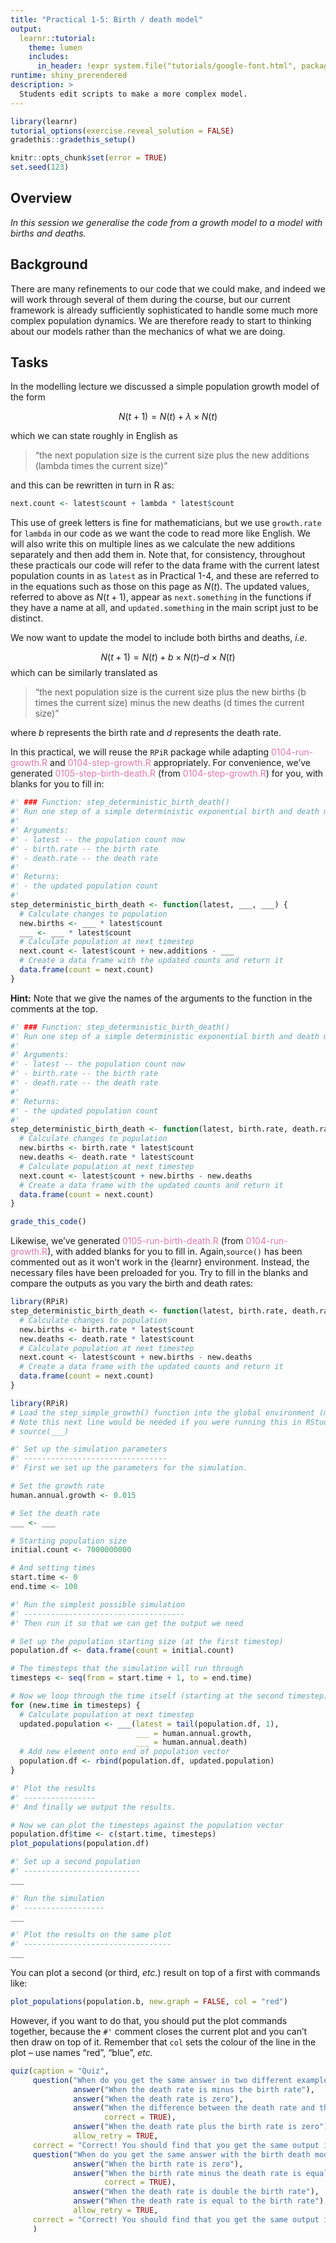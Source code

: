 ```yaml
---
title: "Practical 1-5: Birth / death model"
output: 
  learnr::tutorial:
    theme: lumen
    includes:
      in_header: !expr system.file("tutorials/google-font.html", package = "RPiR")
runtime: shiny_prerendered
description: >
  Students edit scripts to make a more complex model.
---
```


```r
library(learnr)
tutorial_options(exercise.reveal_solution = FALSE)
gradethis::gradethis_setup()

knitr::opts_chunk$set(error = TRUE)
set.seed(123)
```


## Overview
*In this session we generalise the code from a growth model to a model with births and deaths.*

## Background

There are many refinements to our code that we could make, and indeed we will 
work through several of them during the course, but our current framework is 
already sufficiently sophisticated to handle some much more complex population
dynamics. We are therefore ready to start to thinking about our models rather 
than the mechanics of what we are doing.

## Tasks

In the modelling lecture we discussed a simple population growth model of the form

$$N(t+1) = N(t) + \lambda \times N(t)$$

which we can state roughly in English as 

> "the next population size is the current size plus the new additions (lambda 
times the current size)"

and this can be rewritten in turn in R as:

```r
next.count <- latest$count + lambda * latest$count
```

This use of greek letters is fine for mathematicians, but we use `growth.rate` 
for `lambda` in our code as we want the code to read more like English. We will also 
write this on multiple lines as we calculate the new additions separately and 
then add them in. Note that, for consistency, throughout these practicals our 
code will refer to the data frame with the current latest population counts in 
as `latest` as in Practical 1-4, and these are referred to in the equations such
as those on this page as $N(t)$. The updated values, referred to above as
$N(t+1)$, appear as `next.something` in the functions if they 
have a name at all, and `updated.something` in the main script just 
to be distinct. 

We now want to update the model to include both births and deaths, *i.e.*

$$N(t+1) = N(t) + b \times N(t) – d \times N(t)$$
which can be similarly translated as

> "the next population size is the current size plus the new births (b times 
the current size) minus the new deaths (d times the current size)"

where $b$ represents the birth rate and $d$ represents the death rate.

In this practical, we will reuse the `RPiR` package while adapting 
<span style="color: #de77ae;">0104-run-growth.R</span> and 
<span style="color: #de77ae;">0104-step-growth.R</span> appropriately. For convenience, we've generated
<span style="color: #de77ae;">0105-step-birth-death.R</span> (from 
<span style="color: #de77ae;">0104-step-growth.R</span>) for you, with 
blanks for you to fill in:

```r
#' ### Function: step_deterministic_birth_death() 
#' Run one step of a simple deterministic exponential birth and death model. 
#'
#' Arguments: 
#' - latest -- the population count now
#' - birth.rate -- the birth rate 
#' - death.rate -- the death rate 
#'
#' Returns:
#' - the updated population count
#'
step_deterministic_birth_death <- function(latest, ___, ___) {
  # Calculate changes to population
  new.births <- ___ * latest$count 
  ___ <- ___ * latest$count 
  # Calculate population at next timestep
  next.count <- latest$count + new.additions - ___
  # Create a data frame with the updated counts and return it
  data.frame(count = next.count) 
}
```

<div id="stepbirthdeath-hint">
**Hint:** Note that we give the names of the arguments to the function in the
comments at the top.
</div>

```r
#' ### Function: step_deterministic_birth_death() 
#' Run one step of a simple deterministic exponential birth and death model. 
#'
#' Arguments: 
#' - latest -- the population count now
#' - birth.rate -- the birth rate 
#' - death.rate -- the death rate 
#'
#' Returns:
#' - the updated population count
#'
step_deterministic_birth_death <- function(latest, birth.rate, death.rate) {
  # Calculate changes to population
  new.births <- birth.rate * latest$count 
  new.deaths <- death.rate * latest$count 
  # Calculate population at next timestep
  next.count <- latest$count + new.births - new.deaths
  # Create a data frame with the updated counts and return it
  data.frame(count = next.count) 
}
```

```r
grade_this_code()
```

Likewise, we've generated 
<span style="color: #de77ae;">0105-run-birth-death.R</span> (from
<span style="color: #de77ae;">0104-run-growth.R</span>), with added blanks 
for you to fill in. Again,`source()`
has been commented out as it won't work in the {learnr} environment. Instead, 
the necessary files have been preloaded for you. Try to fill in the blanks and
compare the outputs as you vary the birth and death rates:

```r
library(RPiR)
step_deterministic_birth_death <- function(latest, birth.rate, death.rate) {
  # Calculate changes to population
  new.births <- birth.rate * latest$count 
  new.deaths <- death.rate * latest$count 
  # Calculate population at next timestep
  next.count <- latest$count + new.births - new.deaths
  # Create a data frame with the updated counts and return it
  data.frame(count = next.count) 
}
```

```r
library(RPiR)
# Load the step_simple_growth() function into the global environment (my workspace)
# Note this next line would be needed if you were running this in RStudio
# source(___)

#' Set up the simulation parameters
#' --------------------------------
#' First we set up the parameters for the simulation.

# Set the growth rate
human.annual.growth <- 0.015

# Set the death rate
___ <- ___

# Starting population size
initial.count <- 7000000000

# And setting times
start.time <- 0
end.time <- 100

#' Run the simplest possible simulation
#' ------------------------------------
#' Then run it so that we can get the output we need

# Set up the population starting size (at the first timestep)
population.df <- data.frame(count = initial.count)

# The timesteps that the simulation will run through
timesteps <- seq(from = start.time + 1, to = end.time)

# Now we loop through the time itself (starting at the second timestep)
for (new.time in timesteps) {
  # Calculate population at next timestep
  updated.population <- ___(latest = tail(population.df, 1),
                            ___ = human.annual.growth,
                            ___ = human.annual.death) 
  # Add new element onto end of population vector
  population.df <- rbind(population.df, updated.population)
}

#' Plot the results
#' ----------------
#' And finally we output the results.

# Now we can plot the timesteps against the population vector
population.df$time <- c(start.time, timesteps)
plot_populations(population.df)

#' Set up a second population
#' --------------------------
___

#' Run the simulation
#' ------------------
___

#' Plot the results on the same plot
#' ---------------------------------
___

```

You can plot a second (or third, *etc.*) result on top of a first with commands 
like:

```r
plot_populations(population.b, new.graph = FALSE, col = "red")
```

However, if you want to do that, you should put the plot commands together,
because the `#'` comment closes the current plot and you can't then draw on
top of it. Remember that `col` sets the colour of the line in the plot –
use names "red", "blue", *etc.*

```r
quiz(caption = "Quiz",
     question("When do you get the same answer in two different examples?",
              answer("When the death rate is minus the birth rate"),
              answer("When the death rate is zero"),
              answer("When the difference between the death rate and the birth rate is the same", 
                     correct = TRUE),
              answer("When the death rate plus the birth rate is zero"),
              allow_retry = TRUE,
     correct = "Correct! You should find that you get the same output if the difference between the birth and death rate is equal to the net growth rate in the previous model."),
     question("When do you get the same answer with the birth death model as the growth model?",
              answer("When the birth rate is zero"),
              answer("When the birth rate minus the death rate is equal to the growth rate", 
                     correct = TRUE),
              answer("When the death rate is double the birth rate"),
              answer("When the death rate is equal to the birth rate"),
              allow_retry = TRUE,
     correct = "Correct! You should find that you get the same output if the difference between the birth and death rate is equal to the net growth rate in the previous model.")
     )
```
